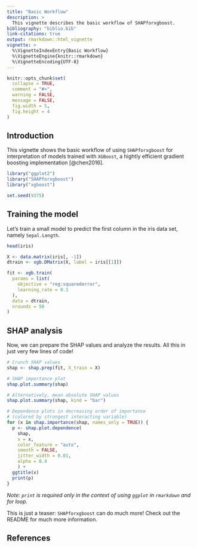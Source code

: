 ---
title: "Basic Workflow"
description: >
  This vignette describes the basic workflow of SHAPforxgboost.
bibliography: "biblio.bib"
link-citations: true
output: rmarkdown::html_vignette
vignette: >
  %\VignetteIndexEntry{Basic Workflow}
  %\VignetteEngine{knitr::rmarkdown}
  %\VignetteEncoding{UTF-8}
---

```{r, include = FALSE}
knitr::opts_chunk$set(
  collapse = TRUE,
  comment = "#>",
  warning = FALSE,
  message = FALSE,
  fig.width = 5,
  fig.height = 4
)
```

## Introduction

This vignette shows the basic workflow of using `SHAPforxgboost` for interpretation of models trained with `XGBoost`, a hightly efficient gradient boosting implementation [@chen2016].

```{r setup}
library("ggplot2")
library("SHAPforxgboost")
library("xgboost")

set.seed(9375)
```

## Training the model

Let's train a small model to predict the first column in the iris data set, namely `Sepal.Length`.

```{r}
head(iris)

X <- data.matrix(iris[, -1])
dtrain <- xgb.DMatrix(X, label = iris[[1]])

fit <- xgb.train(
  params = list(
    objective = "reg:squarederror",
    learning_rate = 0.1
  ), 
  data = dtrain,
  nrounds = 50
)

```

## SHAP analysis

Now, we can prepare the SHAP values and analyze the results. All this in just very few lines of code!

```{r}
# Crunch SHAP values
shap <- shap.prep(fit, X_train = X)

# SHAP importance plot
shap.plot.summary(shap)

# Alternatively, mean absolute SHAP values
shap.plot.summary(shap, kind = "bar")

# Dependence plots in decreasing order of importance
# (colored by strongest interacting variable)
for (x in shap.importance(shap, names_only = TRUE)) {
  p <- shap.plot.dependence(
    shap, 
    x = x, 
    color_feature = "auto", 
    smooth = FALSE, 
    jitter_width = 0.01, 
    alpha = 0.4
    ) +
  ggtitle(x)
  print(p)
}

```

*Note: `print` is required only in the context of using `ggplot` in `rmarkdown` and for loop.*

This is just a teaser: `SHAPforxgboost` can do much more! Check out the README for much more information.

## References


